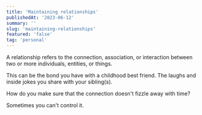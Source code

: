 ```yaml
---
title: 'Maintaining relationships'
publishedAt: '2023-06-12'
summary: ''
slug: 'maintaining-relationships'
featured: 'false'
tag: 'personal'
---
```


A relationship refers to the connection, association, or interaction between two or more individuals, entities, or things.

This can be the bond you have with a childhood best friend. The laughs and inside jokes you share with your sibling(s).

How do you make sure that the connection doesn't fizzle away with time?

Sometimes you can't control it.
